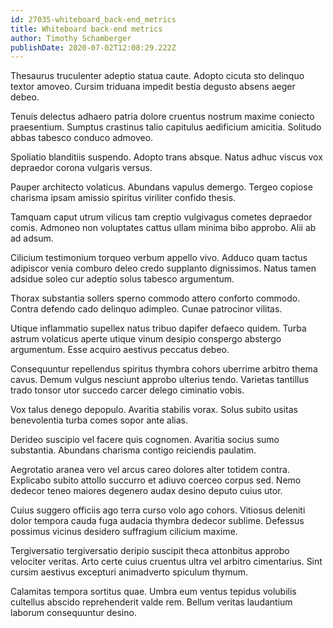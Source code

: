 ```yaml
---
id: 27035-whiteboard_back-end_metrics
title: Whiteboard back-end metrics
author: Timothy Schamberger
publishDate: 2020-07-02T12:08:29.222Z
---
```


Thesaurus truculenter adeptio statua caute. Adopto cicuta sto delinquo textor amoveo. Cursim triduana impedit bestia degusto absens aeger debeo.

Tenuis delectus adhaero patria dolore cruentus nostrum maxime coniecto praesentium. Sumptus crastinus talio capitulus aedificium amicitia. Solitudo abbas tabesco conduco admoveo.

Spoliatio blanditiis suspendo. Adopto trans absque. Natus adhuc viscus vox depraedor corona vulgaris versus.

Pauper architecto volaticus. Abundans vapulus demergo. Tergeo copiose charisma ipsam amissio spiritus viriliter confido thesis.

Tamquam caput utrum vilicus tam creptio vulgivagus cometes depraedor comis. Admoneo non voluptates cattus ullam minima bibo approbo. Alii ab ad adsum.

Cilicium testimonium torqueo verbum appello vivo. Adduco quam tactus adipiscor venia comburo deleo credo supplanto dignissimos. Natus tamen adsidue soleo cur adeptio solus tabesco argumentum.

Thorax substantia sollers sperno commodo attero conforto commodo. Contra defendo cado delinquo adimpleo. Cunae patrocinor vilitas.

Utique inflammatio supellex natus tribuo dapifer defaeco quidem. Turba astrum volaticus aperte utique vinum desipio conspergo abstergo argumentum. Esse acquiro aestivus peccatus debeo.

Consequuntur repellendus spiritus thymbra cohors uberrime arbitro thema cavus. Demum vulgus nesciunt approbo ulterius tendo. Varietas tantillus trado tonsor utor succedo carcer delego ciminatio vobis.

Vox talus denego depopulo. Avaritia stabilis vorax. Solus subito usitas benevolentia turba comes sopor ante alias.

Derideo suscipio vel facere quis cognomen. Avaritia socius sumo substantia. Abundans charisma contigo reiciendis paulatim.

Aegrotatio aranea vero vel arcus careo dolores alter totidem contra. Explicabo subito attollo succurro et adiuvo coerceo corpus sed. Nemo dedecor teneo maiores degenero audax desino deputo cuius utor.

Cuius suggero officiis ago terra curso volo ago cohors. Vitiosus deleniti dolor tempora cauda fuga audacia thymbra dedecor sublime. Defessus possimus vicinus desidero suffragium cilicium maxime.

Tergiversatio tergiversatio deripio suscipit theca attonbitus approbo velociter veritas. Arto certe cuius cruentus ultra vel arbitro cimentarius. Sint cursim aestivus excepturi animadverto spiculum thymum.

Calamitas tempora sortitus quae. Umbra eum ventus tepidus volubilis cultellus abscido reprehenderit valde rem. Bellum veritas laudantium laborum consequuntur desino.

